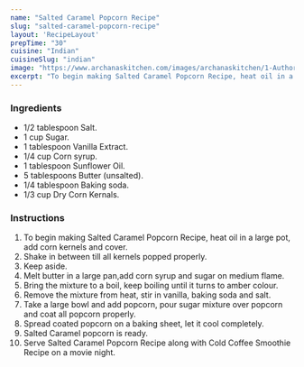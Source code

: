 ---
name: "Salted Caramel Popcorn Recipe"
slug: "salted-caramel-popcorn-recipe"
layout: 'RecipeLayout'
prepTime: "30"
cuisine: "Indian"
cuisineSlug: "indian"
image: "https://www.archanaskitchen.com/images/archanaskitchen/1-Author/pooja/Salted_Caramel_Popcorn_1600.jpg"
excerpt: "To begin making Salted Caramel Popcorn Recipe, heat oil in a large pot, add corn kernels and cover"
---

### Ingredients

- 1/2 tablespoon Salt.
- 1 cup Sugar.
- 1 tablespoon Vanilla Extract.
- 1/4 cup Corn syrup.
- 1 tablespoon Sunflower Oil.
- 5 tablespoons Butter (unsalted).
- 1/4 tablespoon Baking soda.
- 1/3 cup Dry Corn Kernals.

### Instructions

1. To begin making Salted Caramel Popcorn Recipe, heat oil in a large pot, add corn kernels and cover.
1. Shake in between till all kernels popped properly.
1. Keep aside.
1. Melt butter in a large pan,add corn syrup and sugar on medium flame.
1. Bring the mixture to a boil, keep boiling until it turns to amber colour.
1. Remove the mixture from heat, stir in vanilla, baking soda and salt.
1. Take a large bowl and add popcorn, pour sugar mixture over popcorn and coat all popcorn properly.
1. Spread coated popcorn on a baking sheet, let it cool completely.
1. Salted Caramel popcorn is ready.
1. Serve Salted Caramel Popcorn Recipe along with Cold Coffee Smoothie Recipe on a movie night.
